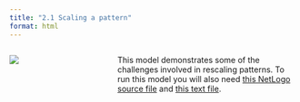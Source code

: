 ```yaml
---
title: "2.1 Scaling a pattern"
format: html
---
```


:::: {.columns}
::: {.column width=35%}
[![](2.1-scale.png){style="padding-right:10px;"}](2.1-scale.nlogox)
:::

::: {.column width=65%}
This model demonstrates some of the challenges involved in rescaling patterns. To run this model you will also need [this NetLogo source file](2.1-scale-mrc.nls) and [this text file](2.1-classes.txt).
:::
::::
